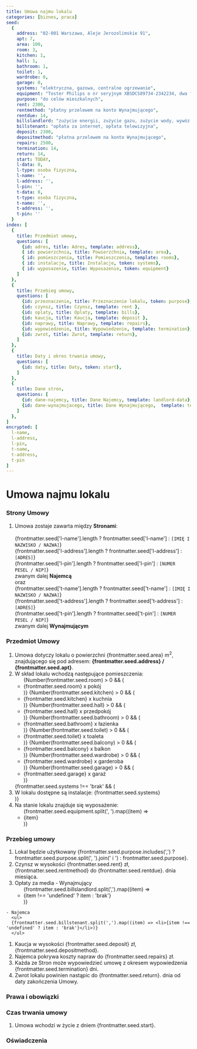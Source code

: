 ```yaml
---
title: Umowa najmu lokalu
categories: [biznes, praca]
seed:
  {
    address: "02-001 Warszawa, Aleje Jerozolimskie 91",
    apt: 7,
    area: 100,
    room: 3,
    kitchen: 1,
    hall: 1,
    bathroom: 1,
    toilet: 1,
    wardrobe: 0,
    garage: 0,
    systems: "elektryczna, gazowa, centralne ogrzewanie",
    equipment: "Toster Philips o nr seryjnym XBSDCS89734-2342234, dwa fotele, kanapa",
    purpose: "do celów mieszkalnych",
    rent: 2300,
    rentmethod: "płatny przelewem na konto Wynajmującego",
    rentdue: 14,
    billslandlord: "zużycie energii, zużycie gazu, zużycie wody, wywóz śmieci",
    billstenant: "opłata za internet, opłata telewizyjna",
    deposit: 2300,
    depositmethod: "płatna przelewem na konto Wynajmującego",
    repairs: 2500,
    termination: 14,
    return: 14,
    start: TODAY,
    l-data: 0,
    l-type: osoba fizyczna,
    l-name: '',
    l-address: '',
    l-pin: '',
    t-data: 0,
    t-type: osoba fizyczna,
    t-name: '',
    t-address: '',
    t-pin: ''
  }
index: [
  {
    title: Przedmiot umowy, 
    questions: [
      {id: adres, title: Adres, template: address}, 
      { id: powierzchnia, title: Powierzchnia, template: area}, 
      { id: pomieszczenia, title: Pomieszczenia, template: rooms}, 
      { id: instalacje, title: Instalacje, token: systems}, 
      { id: wyposazenie, title: Wyposazenie, token: equipment}
    ]
  },
  {
    title: Przebieg umowy, 
    questions: [
      {id: przeznaczenie, title: Przeznaczenie lokalu, token: purpose},
      {id: czynsz, title: Czynsz, template: rent }, 
      {id: oplaty, title: Oplaty, template: bills}, 
      {id: kaucja, title: Kaucja, template: deposit },
      {id: naprawy, title: Naprawy, template: repairs}, 
      {id: wypowiedzenie, title: Wypowiedzenie, template: termination}, 
      {id: zwrot, title: Zwrot, template: return},      
    ]
  },  
  {
    title: Daty i okres trwania umowy,
    questions: [
      {id: daty, title: Daty, token: start},
    ]
  },
  {
    title: Dane stron,
    questions: [
      {id: dane-najemcy, title: Dane Najemcy, template: landlord-data},
      {id: dane-wynajmujacego, title: Dane Wynajmującego,  template: tenant-data},      
    ]
  },
]
encrypted: [
  l-name,
  l-address,
  l-pin,
  t-name,
  t-address,
  t-pin
]
---
```


# Umowa najmu lokalu

### Strony Umowy

1. Umowa zostaje zawarta między <strong>Stronami</strong>:
    <br />  
    {frontmatter.seed['l-name'].length ? frontmatter.seed['l-name'] : `[IMIĘ I NAZWISKO / NAZWA]`}
    <br />
    {frontmatter.seed['l-address'].length ? frontmatter.seed['l-address'] : `[ADRES]`}
    <br />
    {frontmatter.seed['l-pin'].length ? frontmatter.seed['l-pin'] : `[NUMER PESEL / NIP]`}
    <br />
    zwanym dalej <strong>Najemcą</strong>
    <br />
    oraz
    <br />
    {frontmatter.seed['t-name'].length ? frontmatter.seed['t-name'] : `[IMIĘ I NAZWISKO / NAZWA]`}
    <br />
    {frontmatter.seed['t-address'].length ? frontmatter.seed['t-address'] : `[ADRES]`}
    <br />
    {frontmatter.seed['t-pin'].length ? frontmatter.seed['t-pin'] : `[NUMER PESEL / NIP]`}
    <br />
    zwanym dalej <strong>Wynajmującym</strong>

### Przedmiot Umowy

  1. Umowa dotyczy lokalu o powierzchni {frontmatter.seed.area} m<sup>2</sup>, znajdującego się pod adresem: **{frontmatter.seed.address} / {frontmatter.seed.apt}**.
  1. W skład lokalu wchodzą następujące pomieszczenia:
    <ul>
    {Number(frontmatter.seed.room) > 0 && (<li>{frontmatter.seed.room} x pokój</li>)}
    {Number(frontmatter.seed.kitchen) > 0 && (<li>{frontmatter.seed.kitchen} x kuchnia</li>)}
    {Number(frontmatter.seed.hall) > 0 && (<li>{frontmatter.seed.hall} x przedpokój</li>)}
    {Number(frontmatter.seed.bathroom) > 0 && (<li>{frontmatter.seed.bathroom} x łazienka</li>)}
    {Number(frontmatter.seed.toilet) > 0 && (<li>{frontmatter.seed.toilet} x toaleta</li>)}
    {Number(frontmatter.seed.balcony) > 0 && (<li>{frontmatter.seed.balcony} x balkon</li>)}
    {Number(frontmatter.seed.wardrobe) > 0 && (<li>{frontmatter.seed.wardrobe} x garderoba</li>)}
    {Number(frontmatter.seed.garage) > 0 && (<li>{frontmatter.seed.garage} x garaż</li>)}
    </ul>
    {frontmatter.seed.systems !== 'brak' && (<li>W lokalu dostępne są instalacje: {frontmatter.seed.systems}</li>)}
  1. Na stanie lokalu znajduje się wyposażenie:
    <ul>
    {frontmatter.seed.equipment.split(', ').map((item) => <li>{item}</li>)}
    </ul>

### Przebieg umowy
   
  1. Lokal będzie użytkowany {frontmatter.seed.purpose.includes(',') ? frontmatter.seed.purpose.split(', ').join(' i ') : frontmatter.seed.purpose}.
  1. Czynsz w wysokości {frontmatter.seed.rent} zł, {frontmatter.seed.rentmethod} do {frontmatter.seed.rentdue}. dnia miesiąca.      
  1. Opłaty za media
    - Wynajmujący
      <ul>
      {frontmatter.seed.billslandlord.split(',').map((item) => <li>{item !== 'undefined' ? item : 'brak'}</li>)}
      </ul>
    - Najemca
      <ul>
      {frontmatter.seed.billstenant.split(',').map((item) => <li>{item !== 'undefined' ? item : 'brak'}</li>)}
      </ul>
  1. Kaucja w wysokości {frontmatter.seed.deposit} zł, {frontmatter.seed.depositmethod}.
  1. Najemca pokrywa koszty napraw do {frontmatter.seed.repairs} zł.      
  1. Każda ze Stron może wypowiedzieć umowę z okresem wypowiedzenia {frontmatter.seed.termination} dni.
  1. Zwrot lokalu powinien nastąpic do {frontmatter.seed.return}. dnia od daty zakończenia Umowy.

### Prawa i obowiązki

### Czas trwania umowy
  1. Umowa wchodzi w życie z dniem {frontmatter.seed.start}.

### Oświadczenia
